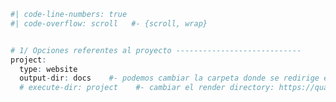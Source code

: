 ```r
#| code-line-numbers: true
#| code-overflow: scroll   #- {scroll, wrap}


# 1/ Opciones referentes al proyecto ----------------------------
project:
  type: website
  output-dir: docs    #- podemos cambiar la carpeta donde se redirige el output (.html)
  # execute-dir: project    #- cambiar el render directory: https://quarto.org/docs/projects/code-execution.html#working-dir
  
```